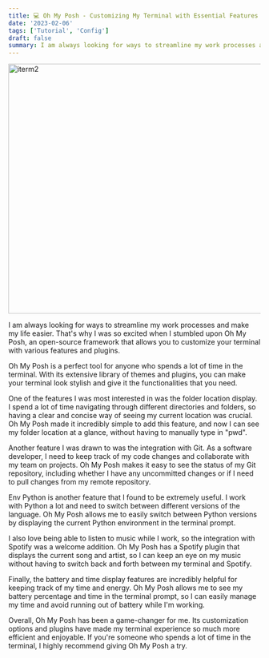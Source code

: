 ```yaml
---
title: 💻 Oh My Posh - Customizing My Terminal with Essential Features
date: '2023-02-06'
tags: ['Tutorial', 'Config']
draft: false
summary: I am always looking for ways to streamline my work processes and make my life easier. That's why I was so excited when I stumbled upon Oh My Posh
---
```


<div className="grid place-items-center">
  <img
    className="inline rounded-lg"
    src="https://github.com/fiqgant/my-oh-my-posh/raw/main/Images/ss.gif"
    alt="iterm2"
    width="1000"
    height="500"
  />
</div>

I am always looking for ways to streamline my work processes and make my life easier. That's why I was so excited when I stumbled upon Oh My Posh, an open-source framework that allows you to customize your terminal with various features and plugins.

Oh My Posh is a perfect tool for anyone who spends a lot of time in the terminal. With its extensive library of themes and plugins, you can make your terminal look stylish and give it the functionalities that you need.

One of the features I was most interested in was the folder location display. I spend a lot of time navigating through different directories and folders, so having a clear and concise way of seeing my current location was crucial. Oh My Posh made it incredibly simple to add this feature, and now I can see my folder location at a glance, without having to manually type in "pwd".

Another feature I was drawn to was the integration with Git. As a software developer, I need to keep track of my code changes and collaborate with my team on projects. Oh My Posh makes it easy to see the status of my Git repository, including whether I have any uncommitted changes or if I need to pull changes from my remote repository.

Env Python is another feature that I found to be extremely useful. I work with Python a lot and need to switch between different versions of the language. Oh My Posh allows me to easily switch between Python versions by displaying the current Python environment in the terminal prompt.

I also love being able to listen to music while I work, so the integration with Spotify was a welcome addition. Oh My Posh has a Spotify plugin that displays the current song and artist, so I can keep an eye on my music without having to switch back and forth between my terminal and Spotify.

Finally, the battery and time display features are incredibly helpful for keeping track of my time and energy. Oh My Posh allows me to see my battery percentage and time in the terminal prompt, so I can easily manage my time and avoid running out of battery while I'm working.

Overall, Oh My Posh has been a game-changer for me. Its customization options and plugins have made my terminal experience so much more efficient and enjoyable. If you're someone who spends a lot of time in the terminal, I highly recommend giving Oh My Posh a try.